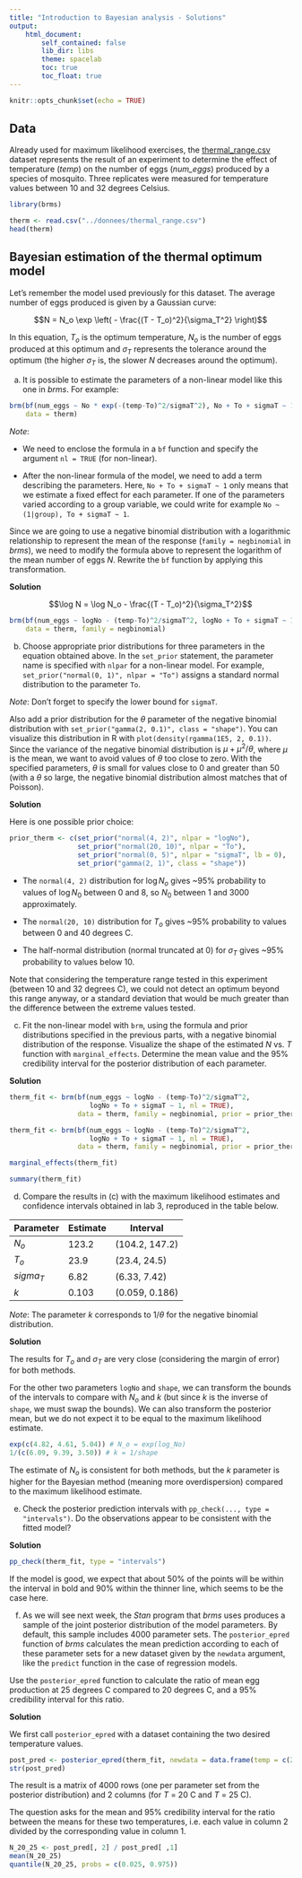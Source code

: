 ```yaml
---
title: "Introduction to Bayesian analysis - Solutions"
output:
    html_document:
        self_contained: false
        lib_dir: libs
        theme: spacelab
        toc: true
        toc_float: true
---
```


```r
knitr::opts_chunk$set(echo = TRUE)
```


## Data

Already used for maximum likelihood exercises, the [thermal_range.csv](../donnees/thermal_range.csv) dataset represents the result of an experiment to determine the effect of temperature (*temp*) on the number of eggs (*num_eggs*) produced by a species of mosquito. Three replicates were measured for temperature values between 10 and 32 degrees Celsius.

```r
library(brms)

therm <- read.csv("../donnees/thermal_range.csv")
head(therm)
```


## Bayesian estimation of the thermal optimum model

Let's remember the model used previously for this dataset. The average number of eggs produced is given by a Gaussian curve:

$$N = N_o \exp \left( - \frac{(T - T_o)^2}{\sigma_T^2} \right)$$

In this equation, $T_o$ is the optimum temperature, $N_o$ is the number of eggs produced at this optimum and $\sigma_T$ represents the tolerance around the optimum (the higher $\sigma_T$ is, the slower $N$ decreases around the optimum).

a) It is possible to estimate the parameters of a non-linear model like this one in *brms*. For example:

```r
brm(bf(num_eggs ~ No * exp(-(temp-To)^2/sigmaT^2), No + To + sigmaT ~ 1, nl = TRUE),
    data = therm)
```

*Note*:

- We need to enclose the formula in a `bf` function and specify the argument `nl = TRUE` (for non-linear).

- After the non-linear formula of the model, we need to add a term describing the parameters. Here, `No + To + sigmaT ~ 1` only means that we estimate a fixed effect for each parameter. If one of the parameters varied according to a group variable, we could write for example `No ~ (1|group), To + sigmaT ~ 1`. 

Since we are going to use a negative binomial distribution with a logarithmic relationship to represent the mean of the response (`family = negbinomial` in *brms*), we need to modify the formula above to represent the logarithm of the mean number of eggs $N$. Rewrite the `bf` function by applying this transformation.

**Solution**

$$\log N = \log N_o - \frac{(T - T_o)^2}{\sigma_T^2}$$

```r
brm(bf(num_eggs ~ logNo - (temp-To)^2/sigmaT^2, logNo + To + sigmaT ~ 1, nl = TRUE),
    data = therm, family = negbinomial)
```


b) Choose appropriate prior distributions for three parameters in the equation obtained above. In the `set_prior` statement, the parameter name is specified with `nlpar` for a non-linear model. For example, `set_prior("normal(0, 1)", nlpar = "To")` assigns a standard normal distribution to the parameter `To`. 

*Note*: Don't forget to specify the lower bound for `sigmaT`.

Also add a prior distribution for the $\theta$ parameter of the negative binomial distribution with `set_prior("gamma(2, 0.1)", class = "shape")`. You can visualize this distribution in R with `plot(density(rgamma(1E5, 2, 0.1))`. Since the variance of the negative binomial distribution is $\mu + \mu^2/\theta$, where $\mu$ is the mean, we want to avoid values of $\theta$ too close to zero. With the specified parameters, $\theta$ is small for values close to 0 and greater than 50 (with a $\theta$ so large, the negative binomial distribution almost matches that of Poisson).

**Solution**

Here is one possible prior choice:

```r
prior_therm <- c(set_prior("normal(4, 2)", nlpar = "logNo"),
                 set_prior("normal(20, 10)", nlpar = "To"),
                 set_prior("normal(0, 5)", nlpar = "sigmaT", lb = 0),
                 set_prior("gamma(2, 1)", class = "shape"))

```

- The `normal(4, 2)` distribution for $\log N_o$ gives ~95% probability to values of $\log N_0$ between 0 and 8, so $N_0$ between 1 and 3000 approximately.

- The `normal(20, 10)` distribution for $T_o$ gives ~95% probability to values between 0 and 40 degrees C.

- The half-normal distribution (normal truncated at 0) for $\sigma_T$ gives ~95% probability to values below 10.

Note that considering the temperature range tested in this experiment (between 10 and 32 degrees C), we could not detect an optimum beyond this range anyway, or a standard deviation that would be much greater than the difference between the extreme values tested.


c) Fit the non-linear model with `brm`, using the formula and prior distributions specified in the previous parts, with a negative binomial distribution of the response. Visualize the shape of the estimated $N$ vs. $T$ function with `marginal_effects`. Determine the mean value and the 95% credibility interval for the posterior distribution of each parameter.

**Solution**

```r
therm_fit <- brm(bf(num_eggs ~ logNo - (temp-To)^2/sigmaT^2, 
                    logNo + To + sigmaT ~ 1, nl = TRUE),
                 data = therm, family = negbinomial, prior = prior_therm)
```

```r
therm_fit <- brm(bf(num_eggs ~ logNo - (temp-To)^2/sigmaT^2, 
                    logNo + To + sigmaT ~ 1, nl = TRUE),
                 data = therm, family = negbinomial, prior = prior_therm)
```

```r
marginal_effects(therm_fit)
```

```r
summary(therm_fit)
```


d) Compare the results in (c) with the maximum likelihood estimates and confidence intervals obtained in lab 3, reproduced in the table below.

Parameter | Estimate | Interval
----------|--------|-----------
$N_o$ | 123.2 | (104.2, 147.2)
$T_o$ | 23.9 | (23.4, 24.5)
$sigma_T$ | 6.82 | (6.33, 7.42)
$k$ | 0.103 | (0.059, 0.186)

*Note*: The parameter $k$ corresponds to $1 / \theta$ for the negative binomial distribution.

**Solution**

The results for $T_o$ and $\sigma_T$ are very close (considering the margin of error) for both methods.

For the other two parameters `logNo` and `shape`, we can transform the bounds of the intervals to compare with $N_o$ and $k$ (but since $k$ is the inverse of `shape`, we must swap the bounds). We can also transform the posterior mean, but we do not expect it to be equal to the maximum likelihood estimate. 

```r
exp(c(4.82, 4.61, 5.04)) # N_o = exp(log_No)
1/(c(6.09, 9.39, 3.50)) # k = 1/shape
```

The estimate of $N_o$ is consistent for both methods, but the $k$ parameter is higher for the Bayesian method (meaning more overdispersion) compared to the maximum likelihood estimate. 


e) Check the posterior prediction intervals with `pp_check(..., type = "intervals")`. Do the observations appear to be consistent with the fitted model?

**Solution**

```r
pp_check(therm_fit, type = "intervals")
```

If the model is good, we expect that about 50% of the points will be within the interval in bold and 90% within the thinner line, which seems to be the case here.

f) As we will see next week, the *Stan* program that *brms* uses produces a sample of the joint posterior distribution of the model parameters. By default, this sample includes 4000 parameter sets. The `posterior_epred` function of *brms* calculates the mean prediction according to each of these parameter sets for a new dataset given by the `newdata` argument, like the `predict` function in the case of regression models.

Use the `posterior_epred` function to calculate the ratio of mean egg production at 25 degrees C compared to 20 degrees C, and a 95% credibility interval for this ratio.

**Solution**

We first call `posterior_epred` with a dataset containing the two desired temperature values.

```r
post_pred <- posterior_epred(therm_fit, newdata = data.frame(temp = c(20, 25)))
str(post_pred)
```

The result is a matrix of 4000 rows (one per parameter set from the posterior distribution) and 2 columns (for $T$ = 20 C and $T$ = 25 C).

The question asks for the mean and 95% credibility interval for the ratio between the means for these two temperatures, i.e. each value in column 2 divided by the corresponding value in column 1.

```r
N_20_25 <- post_pred[, 2] / post_pred[ ,1]
mean(N_20_25)
quantile(N_20_25, probs = c(0.025, 0.975))
```




